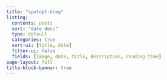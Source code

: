 ```yaml
---
title: "spotopt-blog"
listing:
  contents: posts
  sort: "date desc"
  type: default
  categories: true
  sort-ui: [title, date]
  filter-ui: false
  fields: [image, date, title, description, reading-time]
page-layout: full
title-block-banner: true
---
```



